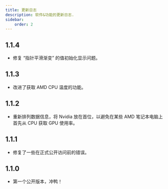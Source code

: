 ```yaml
---
title: 更新日志
description: 软件&功能的更新日志.
sidebar:
    order: 2
---
```


## 1.1.4
- 修复 “指针平滑渐变” 的值初始化显示问题。

## 1.1.3
- 改进了获取 AMD CPU 温度的功能。

## 1.1.2
- 重新排列数据信息，将 Nvidia 放在首位，以避免在某些 AMD 笔记本电脑上首先从 CPU 获取 GPU 使用率。

## 1.1.1
- 修复了一些在正式公开访问前的错误。

## 1.1.0
- 第一个公开版本，冲鸭！